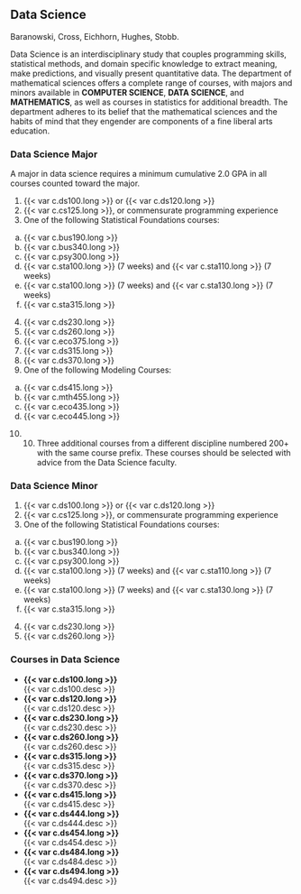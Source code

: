 ## Data Science
Baranowski, Cross, Eichhorn, Hughes, Stobb.

Data Science is an interdisciplinary study that couples programming skills, statistical methods, and domain specific knowledge to extract meaning, make predictions, and visually present quantitative data. The department of mathematical sciences offers a complete range of courses, with majors and minors available in **COMPUTER SCIENCE**, **DATA SCIENCE**, and **MATHEMATICS**, as well as courses in statistics for additional breadth. The department adheres to its belief that the mathematical sciences and the habits of mind that they engender are components of a fine liberal arts education.

### Data Science Major 
A major in data science requires a minimum cumulative 2.0 GPA in all courses counted toward the major.

1. {{< var c.ds100.long >}} or {{< var c.ds120.long >}}  
2. {{< var c.cs125.long >}}, or commensurate programming experience  
3. One of the following Statistical Foundations courses:  
  a. {{< var c.bus190.long >}}  
  b. {{< var c.bus340.long >}}  
  c. {{< var c.psy300.long >}}  
  d. {{< var c.sta100.long >}} (7 weeks) and {{< var c.sta110.long >}} (7 weeks)  
  e. {{< var c.sta100.long >}} (7 weeks) and {{< var c.sta130.long >}} (7 weeks)  
  f. {{< var c.sta315.long >}}  
4. {{< var c.ds230.long >}}
5. {{< var c.ds260.long >}}
6. {{< var c.eco375.long >}}
7. {{< var c.ds315.long >}}
8. {{< var c.ds370.long >}}
9. One of the following Modeling Courses:
  a. {{< var c.ds415.long >}}  
  b. {{< var c.mth455.long >}}  
  c. {{< var c.eco435.long >}}
  d. {{< var c.eco445.long >}}
10. 10.	Three additional courses from a different discipline numbered 200+ with the same course prefix. These courses should be selected with advice from the Data Science faculty. 

### Data Science Minor 

1. {{< var c.ds100.long >}} or {{< var c.ds120.long >}}  
2. {{< var c.cs125.long >}}, or commensurate programming experience  
3. One of the following Statistical Foundations courses:  
  a. {{< var c.bus190.long >}}  
  b. {{< var c.bus340.long >}}  
  c. {{< var c.psy300.long >}}  
  d. {{< var c.sta100.long >}} (7 weeks) and {{< var c.sta110.long >}} (7 weeks)  
  e. {{< var c.sta100.long >}} (7 weeks) and {{< var c.sta130.long >}} (7 weeks)  
  f. {{< var c.sta315.long >}}  
4. {{< var c.ds230.long >}}
5. {{< var c.ds260.long >}}


### Courses in Data Science

- **{{< var c.ds100.long >}}**   
  {{< var c.ds100.desc >}}   
- **{{< var c.ds120.long >}}**   
  {{< var c.ds120.desc >}}   
- **{{< var c.ds230.long >}}**   
  {{< var c.ds230.desc >}}   
- **{{< var c.ds260.long >}}**   
  {{< var c.ds260.desc >}}   
- **{{< var c.ds315.long >}}**  
  {{< var c.ds315.desc >}}  
- **{{< var c.ds370.long >}}**  
  {{< var c.ds370.desc >}}  
- **{{< var c.ds415.long >}}**  
  {{< var c.ds415.desc >}}  
- **{{< var c.ds444.long >}}**  
  {{< var c.ds444.desc >}}  
- **{{< var c.ds454.long >}}**  
  {{< var c.ds454.desc >}}  
- **{{< var c.ds484.long >}}**  
  {{< var c.ds484.desc >}}  
- **{{< var c.ds494.long >}}**  
  {{< var c.ds494.desc >}}  
